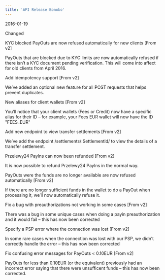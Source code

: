 ```yaml
---  
title: 'API Release Bonobo'  
---  
```

<span class="date">2016-01-19</span>  
  
  
<div class="pill pill-purple">Changed</div>  
  

KYC blocked PayOuts are now refused automatically for new clients [From v2]  

PayOuts that are blocked due to KYC limits are now automatically refused if there isn’t a KYC document pending verification. This will come into affect for old clients from April 2016.  

Add idempotency support [From v2]  

We’ve added an optional new feature for all POST requests that helps prevent duplicates.  

New aliases for client wallets [From v2]  

You’ll notice that your client wallets (Fees or Credit) now have a specific alias for their ID – for example, your Fees EUR wallet will now have the ID "FEES_EUR"  

Add new endpoint to view transfer settlements [From v2]  

We’ve add the endpoint /settlements/:SettlementId/ to view the details of a transfer settlement.  

Przelewy24 PayIns can now been refunded [From v2]  

It is now possible to refund Przelewy24 PayIns in the normal way.  

PayOuts were the funds are no longer available are now refused automatically [From v2]  

If there are no longer sufficient funds in the wallet to do a PayOut when processing it, we’ll now automatically refuse it.  

Fix a bug with preauthorizations not working in some cases [From v2]  

There was a bug in some unique cases when doing a payin preauthorization and it would fail – this has now been corrected  

Specify a PSP error where the connection was lost [From v2]  

In some rare cases when the connection was lost with our PSP, we didn’t correctly handle the error – this has now been corrected  

Fix confusing error messages for PayOuts < 0.10EUR [From v2]  

PayOuts for less than 0.10EUR (or the equivalent) previously had an incorrect error saying that there were unsufficent funds – this has now been corrected.